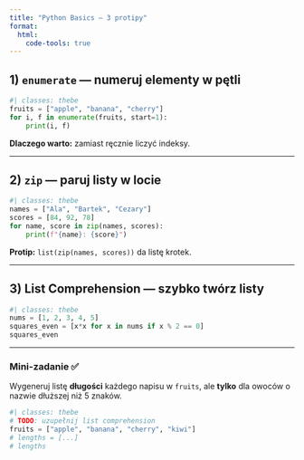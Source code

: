 ```yaml
---
title: "Python Basics — 3 protipy"
format:
  html:
    code-tools: true
---
```


## 1) `enumerate` — numeruj elementy w pętli
```python
#| classes: thebe
fruits = ["apple", "banana", "cherry"]
for i, f in enumerate(fruits, start=1):
    print(i, f)
```

**Dlaczego warto:** zamiast ręcznie liczyć indeksy.

---

## 2) `zip` — paruj listy w locie
```python
#| classes: thebe
names = ["Ala", "Bartek", "Cezary"]
scores = [84, 92, 78]
for name, score in zip(names, scores):
    print(f"{name}: {score}")
```

**Protip:** `list(zip(names, scores))` da listę krotek.

---

## 3) List Comprehension — szybko twórz listy
```python
#| classes: thebe
nums = [1, 2, 3, 4, 5]
squares_even = [x*x for x in nums if x % 2 == 0]
squares_even
```

---

### Mini-zadanie ✅
Wygeneruj listę **długości** każdego napisu w `fruits`, ale **tylko** dla owoców o nazwie dłuższej niż 5 znaków.

```python
#| classes: thebe
# TODO: uzupełnij list comprehension
fruits = ["apple", "banana", "cherry", "kiwi"]
# lengths = [...]
# lengths
```